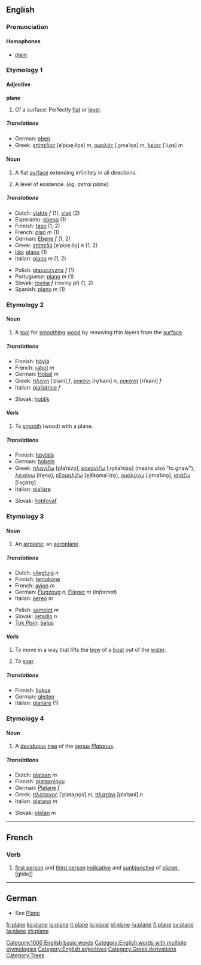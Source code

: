 ==English==
[[Category:1000 English basic words]]
[[Category:English words with multiple etymologies]]

===Pronunciation===
====Homophones====
*[[plain]]

===Etymology 1===
====Adjective====
[[Category:English adjectives]]
'''plane'''
#Of a surface: Perfectly [[flat]] or [[level]].
=====Translations=====
{{top}}
*German: [[eben]]
*Greek: [[επίπεδος]] [e̞ˈpipe̞ˌðo̞s] ''m'', [[ομαλός]] [ˌo̞maˈlo̞s] ''m'', [[λείος]] [ˈliˌo̞s] ''m''
{{mid}}
{{bottom}}

====Noun====
{{en-noun-reg}}
# {{geometry}} A flat [[surface]] extending infinitely in all directions.
# A level of existence.  (''eg'', ''astral plane'')
=====Translations=====
{{top}}
*Dutch: [[vlakte]] ''f'' (1), [[vlak]] {{n}} (2)
*Esperanto: [[ebeno]] (1)
*Finnish: [[taso]] (1, 2)
*French: [[plan]] ''m'' (1)
*German: [[Ebene]] ''f'' (1, 2)
*Greek: [[επίπεδο]] [e̞ˈpipe̞ˌðo̞] ''n'' (1, 2)
*[[Ido]]: [[plano]] (1)
*Italian: [[piano]] ''m'' (1, 2)
{{mid}}
*Polish: [[płaszczyzna]] ''f'' (1)
*Portuguese: [[plano]] ''m'' (1)
*Slovak: [[rovina]] ''f'' (roviny ''pl'') (1, 2)
*Spanish: [[plano]] ''m'' (1)
{{bottom}}

===Etymology 2===
====Noun====
{{en-noun|plane|planes}}
#{{countable}} A [[tool]] for [[smooth]]ing [[wood]] by removing thin layers from the [[surface]].
=====Translations=====
{{top}}
*Finnish: [[höylä]]
*French: [[rabot]] ''m''
*German: [[Hobel]] ''m''
*Greek: [[πλάνη]] [ˈplani] ''f'', [[ροκάνι]] [ro̞ˈkani] ''n'', [[ρυκάνη]] [riˈkani] ''f''
*Italian: [[piallatrice]] ''f''
{{mid}}
*Slovak: [[hoblík]]
{{bottom}}

====Verb====
{{en-infl-reg-other-e|plan|e}}
#{{transitive}} To [[smooth]] (wood) with a plane.
=====Translations=====
{{top}}
*Finnish: [[höylätä]]
*German: [[hobeln]]
*Greek: [[πλανίζω]] [plaˈnizo̞], [[ροκανίζω]] [ˌro̞kaˈnizo̞] (means also "to gnaw"), [[λειαίνω]] [liˈe̞no̞], [[εξομαλίζω]] [e̞ˌk͡so̞maˈlizo̞], [[ομαλύνω]] [ˌo̞maˈlino̞], [[ισιάζω]] [iˈsçazo̞]
*Italian: [[piallare]]
{{mid}}
*Slovak: [[hobľovať]]
{{bottom}}

===Etymology 3===
====Noun====
{{en-noun|plane|planes}}
# An [[airplane]]; an [[aeroplane]].
=====Translations=====
{{top}}
*Dutch: [[vliegtuig]] ''n''
*Finnish: [[lentokone]]
*French: [[avion]] ''m''
*German: [[Flugzeug]] ''n'', [[Flieger]] ''m'' (''informal'')
*Italian: [[aereo]] ''m''
{{mid}}
*Polish: [[samolot]] ''m''
*Slovak: [[lietadlo]] ''n''
*[[Tok Pisin]]: [[balus]]
{{bottom}}

====Verb====
{{en-infl-reg-other-e|plan|e}}
# {{nautical}} To move in a way that lifts the [[bow]] of a [[boat]] out of the [[water]].
# To [[soar]].
=====Translations=====
{{top}}
*Finnish: [[liukua]]
*German: [[gleiten]]
*Italian: [[planare]] (1)
{{mid}}
{{bottom}}

===Etymology 4===
[[Category:Greek derivations]]
====Noun====
{{en-noun|plane|planes}}
#{{countable}}{{botany}}[[Category:Trees]] A [[deciduous]] [[tree]] of the [[genus]] ''[[Platanus]]''.
=====Translations=====
{{top}}
*Dutch: [[plataan]] ''m''
*Finnish: [[plataanipuu]]
*German: [[Platane]] ''f''
*Greek: [[πλάτανος]] [ˈplataˌno̞s] ''m'', [[πλατάνι]] [plaˈtani] ''n''
*Italian: [[platano]] ''m''
{{mid}}
*Slovak: [[platan]] ''m''
{{bottom}}

----

==French==
===Verb===

#[[first person]] and [[third person]] [[indicative]] and [[sunbjunctive]] of [[planer]], [glide]]

----
==German==
*See [[Plane]]

[[fr:plane]]
[[ko:plane]]
[[io:plane]]
[[it:plane]]
[[ja:plane]]
[[pl:plane]]
[[ru:plane]]
[[fi:plane]]
[[sv:plane]]
[[ta:plane]]
[[zh:plane]]